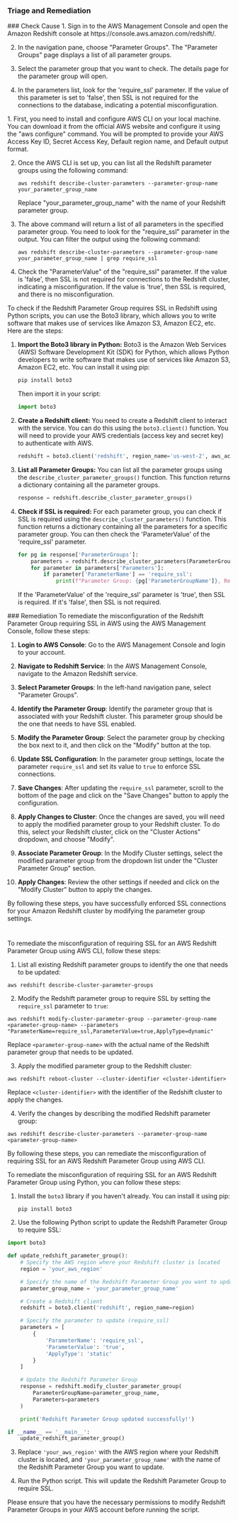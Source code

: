 
### Triage and Remediation
<Tabs>

<Tab title='Cause'>
### Check Cause
<AccordionGroup>
<Accordion title='Using Console' defaultOpen='true'>
1. Sign in to the AWS Management Console and open the Amazon Redshift console at https://console.aws.amazon.com/redshift/.

2. In the navigation pane, choose "Parameter Groups". The "Parameter Groups" page displays a list of all parameter groups.

3. Select the parameter group that you want to check. The details page for the parameter group will open.

4. In the parameters list, look for the 'require_ssl' parameter. If the value of this parameter is set to 'false', then SSL is not required for the connections to the database, indicating a potential misconfiguration.
</Accordion>

<Accordion title='Using CLI'>
1. First, you need to install and configure AWS CLI on your local machine. You can download it from the official AWS website and configure it using the "aws configure" command. You will be prompted to provide your AWS Access Key ID, Secret Access Key, Default region name, and Default output format.

2. Once the AWS CLI is set up, you can list all the Redshift parameter groups using the following command:

   ```
   aws redshift describe-cluster-parameters --parameter-group-name your_parameter_group_name
   ```
   Replace "your_parameter_group_name" with the name of your Redshift parameter group.

3. The above command will return a list of all parameters in the specified parameter group. You need to look for the "require_ssl" parameter in the output. You can filter the output using the following command:

   ```
   aws redshift describe-cluster-parameters --parameter-group-name your_parameter_group_name | grep require_ssl
   ```
   
4. Check the "ParameterValue" of the "require_ssl" parameter. If the value is 'false', then SSL is not required for connections to the Redshift cluster, indicating a misconfiguration. If the value is 'true', then SSL is required, and there is no misconfiguration.
</Accordion>

<Accordion title='Using Python'>
To check if the Redshift Parameter Group requires SSL in Redshift using Python scripts, you can use the Boto3 library, which allows you to write software that makes use of services like Amazon S3, Amazon EC2, etc. Here are the steps:

1. **Import the Boto3 library in Python:**
   Boto3 is the Amazon Web Services (AWS) Software Development Kit (SDK) for Python, which allows Python developers to write software that makes use of services like Amazon S3, Amazon EC2, etc. You can install it using pip:
   ```python
   pip install boto3
   ```
   Then import it in your script:
   ```python
   import boto3
   ```

2. **Create a Redshift client:**
   You need to create a Redshift client to interact with the service. You can do this using the `boto3.client()` function. You will need to provide your AWS credentials (access key and secret key) to authenticate with AWS.
   ```python
   redshift = boto3.client('redshift', region_name='us-west-2', aws_access_key_id=ACCESS_KEY, aws_secret_access_key=SECRET_KEY)
   ```

3. **List all Parameter Groups:**
   You can list all the parameter groups using the `describe_cluster_parameter_groups()` function. This function returns a dictionary containing all the parameter groups.
   ```python
   response = redshift.describe_cluster_parameter_groups()
   ```

4. **Check if SSL is required:**
   For each parameter group, you can check if SSL is required using the `describe_cluster_parameters()` function. This function returns a dictionary containing all the parameters for a specific parameter group. You can then check the 'ParameterValue' of the 'require_ssl' parameter.
   ```python
   for pg in response['ParameterGroups']:
       parameters = redshift.describe_cluster_parameters(ParameterGroupName=pg['ParameterGroupName'])
       for parameter in parameters['Parameters']:
           if parameter['ParameterName'] == 'require_ssl':
               print(f"Parameter Group: {pg['ParameterGroupName']}, Require SSL: {parameter['ParameterValue']}")
   ```
   If the 'ParameterValue' of the 'require_ssl' parameter is 'true', then SSL is required. If it's 'false', then SSL is not required.
</Accordion>

</AccordionGroup>
</Tab>
<Tab title='Remediation'>
### Remediation

<AccordionGroup>
<Accordion title='Using Console' defaultOpen='true'>
To remediate the misconfiguration of the Redshift Parameter Group requiring SSL in AWS using the AWS Management Console, follow these steps:

1. **Login to AWS Console**: Go to the AWS Management Console and login to your account.

2. **Navigate to Redshift Service**: In the AWS Management Console, navigate to the Amazon Redshift service.

3. **Select Parameter Groups**: In the left-hand navigation pane, select "Parameter Groups".

4. **Identify the Parameter Group**: Identify the parameter group that is associated with your Redshift cluster. This parameter group should be the one that needs to have SSL enabled.

5. **Modify the Parameter Group**: Select the parameter group by checking the box next to it, and then click on the "Modify" button at the top.

6. **Update SSL Configuration**: In the parameter group settings, locate the parameter `require_ssl` and set its value to `true` to enforce SSL connections.

7. **Save Changes**: After updating the `require_ssl` parameter, scroll to the bottom of the page and click on the "Save Changes" button to apply the configuration.

8. **Apply Changes to Cluster**: Once the changes are saved, you will need to apply the modified parameter group to your Redshift cluster. To do this, select your Redshift cluster, click on the "Cluster Actions" dropdown, and choose "Modify".

9. **Associate Parameter Group**: In the Modify Cluster settings, select the modified parameter group from the dropdown list under the "Cluster Parameter Group" section.

10. **Apply Changes**: Review the other settings if needed and click on the "Modify Cluster" button to apply the changes.

By following these steps, you have successfully enforced SSL connections for your Amazon Redshift cluster by modifying the parameter group settings.

#
</Accordion>

<Accordion title='Using CLI'>
To remediate the misconfiguration of requiring SSL for an AWS Redshift Parameter Group using AWS CLI, follow these steps:

1. List all existing Redshift parameter groups to identify the one that needs to be updated:
```
aws redshift describe-cluster-parameter-groups
```

2. Modify the Redshift parameter group to require SSL by setting the `require_ssl` parameter to `true`:
```
aws redshift modify-cluster-parameter-group --parameter-group-name <parameter-group-name> --parameters "ParameterName=require_ssl,ParameterValue=true,ApplyType=dynamic"
```
Replace `<parameter-group-name>` with the actual name of the Redshift parameter group that needs to be updated.

3. Apply the modified parameter group to the Redshift cluster:
```
aws redshift reboot-cluster --cluster-identifier <cluster-identifier>
```
Replace `<cluster-identifier>` with the identifier of the Redshift cluster to apply the changes.

4. Verify the changes by describing the modified Redshift parameter group:
```
aws redshift describe-cluster-parameters --parameter-group-name <parameter-group-name>
```

By following these steps, you can remediate the misconfiguration of requiring SSL for an AWS Redshift Parameter Group using AWS CLI.
</Accordion>

<Accordion title='Using Python'>
To remediate the misconfiguration of requiring SSL for an AWS Redshift Parameter Group using Python, you can follow these steps:

1. Install the `boto3` library if you haven't already. You can install it using pip:
   ```
   pip install boto3
   ```

2. Use the following Python script to update the Redshift Parameter Group to require SSL:

```python
import boto3

def update_redshift_parameter_group():
    # Specify the AWS region where your Redshift cluster is located
    region = 'your_aws_region'

    # Specify the name of the Redshift Parameter Group you want to update
    parameter_group_name = 'your_parameter_group_name'

    # Create a Redshift client
    redshift = boto3.client('redshift', region_name=region)

    # Specify the parameter to update (require_ssl)
    parameters = [
        {
            'ParameterName': 'require_ssl',
            'ParameterValue': 'true',
            'ApplyType': 'static'
        }
    ]

    # Update the Redshift Parameter Group
    response = redshift.modify_cluster_parameter_group(
        ParameterGroupName=parameter_group_name,
        Parameters=parameters
    )

    print('Redshift Parameter Group updated successfully!')

if __name__ == '__main__':
    update_redshift_parameter_group()
```

3. Replace `'your_aws_region'` with the AWS region where your Redshift cluster is located, and `'your_parameter_group_name'` with the name of the Redshift Parameter Group you want to update.

4. Run the Python script. This will update the Redshift Parameter Group to require SSL.

Please ensure that you have the necessary permissions to modify Redshift Parameter Groups in your AWS account before running the script.
</Accordion>

</AccordionGroup>
</Tab>
</Tabs>
